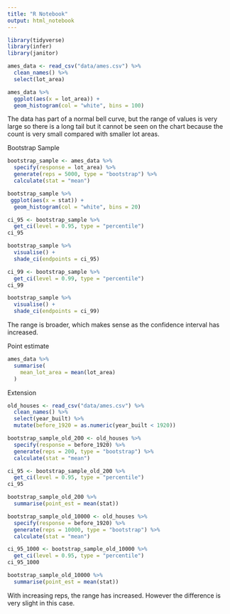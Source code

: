 ```yaml
---
title: "R Notebook"
output: html_notebook
---
```


```r
library(tidyverse)
library(infer)
library(janitor)
```

```r
ames_data <- read_csv("data/ames.csv") %>% 
  clean_names() %>% 
  select(lot_area)
```

```r
ames_data %>% 
  ggplot(aes(x = lot_area)) +
  geom_histogram(col = "white", bins = 100)
```
The data has part of a normal bell curve, but the range of values is very large so there is a long tail but it cannot be seen on the chart because the count is very small compared with smaller lot areas.

Bootstrap Sample
```r
bootstrap_sample <- ames_data %>% 
  specify(response = lot_area) %>% 
  generate(reps = 5000, type = "bootstrap") %>% 
  calculate(stat = "mean")
```

```r
bootstrap_sample %>% 
 ggplot(aes(x = stat)) +
  geom_histogram(col = "white", bins = 20)
```

```r
ci_95 <- bootstrap_sample %>% 
  get_ci(level = 0.95, type = "percentile")
ci_95 
```

```r
bootstrap_sample %>% 
  visualise() +
  shade_ci(endpoints = ci_95)
```

```r
ci_99 <- bootstrap_sample %>% 
  get_ci(level = 0.99, type = "percentile")
ci_99
```

```r
bootstrap_sample %>% 
  visualise() +
  shade_ci(endpoints = ci_99)
```

The range is broader, which makes sense as the confidence interval has increased.

Point estimate
```r
ames_data %>%
  summarise(
    mean_lot_area = mean(lot_area)
  )
```

Extension
```r
old_houses <- read_csv("data/ames.csv") %>% 
  clean_names() %>% 
  select(year_built) %>% 
  mutate(before_1920 = as.numeric(year_built < 1920))
```

```r
bootstrap_sample_old_200 <- old_houses %>% 
  specify(response = before_1920) %>% 
  generate(reps = 200, type = "bootstrap") %>% 
  calculate(stat = "mean")
```

```r
ci_95 <- bootstrap_sample_old_200 %>% 
  get_ci(level = 0.95, type = "percentile")
ci_95 
```

```r
bootstrap_sample_old_200 %>%
  summarise(point_est = mean(stat))
```

```r
bootstrap_sample_old_10000 <- old_houses %>% 
  specify(response = before_1920) %>% 
  generate(reps = 10000, type = "bootstrap") %>% 
  calculate(stat = "mean")
```

```r
ci_95_1000 <- bootstrap_sample_old_10000 %>% 
  get_ci(level = 0.95, type = "percentile")
ci_95_1000 
```

```r
bootstrap_sample_old_10000 %>%
  summarise(point_est = mean(stat))
```

With increasing reps, the range has increased. However the difference is very slight in this case. 

